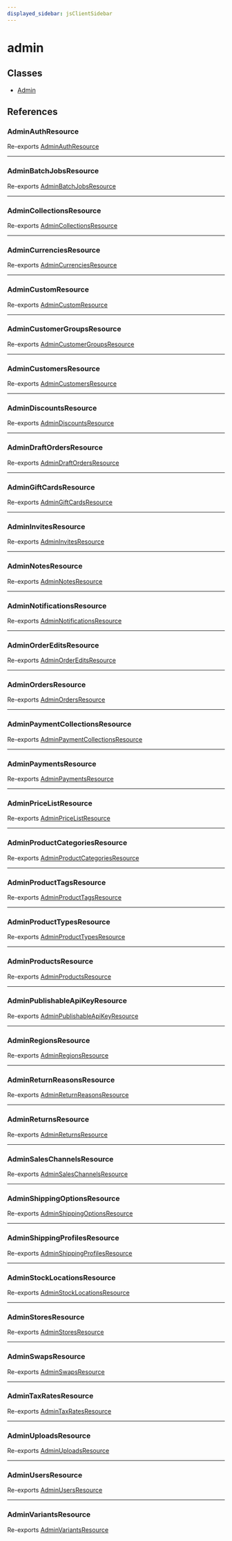 ```yaml
---
displayed_sidebar: jsClientSidebar
---
```



# admin

## Classes

- [Admin](../admin/classes/admin.Admin.mdx)

## References

### AdminAuthResource

Re-exports [AdminAuthResource](../admin_auth/classes/admin_auth.AdminAuthResource.mdx)

___

### AdminBatchJobsResource

Re-exports [AdminBatchJobsResource](../admin_batch_jobs/classes/admin_batch_jobs.AdminBatchJobsResource.mdx)

___

### AdminCollectionsResource

Re-exports [AdminCollectionsResource](../admin_collections/classes/admin_collections.AdminCollectionsResource.mdx)

___

### AdminCurrenciesResource

Re-exports [AdminCurrenciesResource](../admin_currencies/classes/admin_currencies.AdminCurrenciesResource.mdx)

___

### AdminCustomResource

Re-exports [AdminCustomResource](../admin_custom/classes/admin_custom.AdminCustomResource.mdx)

___

### AdminCustomerGroupsResource

Re-exports [AdminCustomerGroupsResource](../admin_customer_groups/classes/admin_customer_groups.AdminCustomerGroupsResource.mdx)

___

### AdminCustomersResource

Re-exports [AdminCustomersResource](../admin_customers/classes/admin_customers.AdminCustomersResource.mdx)

___

### AdminDiscountsResource

Re-exports [AdminDiscountsResource](../admin_discounts/classes/admin_discounts.AdminDiscountsResource.mdx)

___

### AdminDraftOrdersResource

Re-exports [AdminDraftOrdersResource](../admin_draft_orders/classes/admin_draft_orders.AdminDraftOrdersResource.mdx)

___

### AdminGiftCardsResource

Re-exports [AdminGiftCardsResource](../admin_gift_cards/classes/admin_gift_cards.AdminGiftCardsResource.mdx)

___

### AdminInvitesResource

Re-exports [AdminInvitesResource](../admin_invites/classes/admin_invites.AdminInvitesResource.mdx)

___

### AdminNotesResource

Re-exports [AdminNotesResource](../admin_notes/classes/admin_notes.AdminNotesResource.mdx)

___

### AdminNotificationsResource

Re-exports [AdminNotificationsResource](../admin_notifications/classes/admin_notifications.AdminNotificationsResource.mdx)

___

### AdminOrderEditsResource

Re-exports [AdminOrderEditsResource](../admin_order_edits/classes/admin_order_edits.AdminOrderEditsResource.mdx)

___

### AdminOrdersResource

Re-exports [AdminOrdersResource](../admin_orders/classes/admin_orders.AdminOrdersResource.mdx)

___

### AdminPaymentCollectionsResource

Re-exports [AdminPaymentCollectionsResource](../admin_payment_collections/classes/admin_payment_collections.AdminPaymentCollectionsResource.mdx)

___

### AdminPaymentsResource

Re-exports [AdminPaymentsResource](../admin_payments/classes/admin_payments.AdminPaymentsResource.mdx)

___

### AdminPriceListResource

Re-exports [AdminPriceListResource](../admin_price_lists/classes/admin_price_lists.AdminPriceListResource.mdx)

___

### AdminProductCategoriesResource

Re-exports [AdminProductCategoriesResource](../admin_product_categories/classes/admin_product_categories.AdminProductCategoriesResource.mdx)

___

### AdminProductTagsResource

Re-exports [AdminProductTagsResource](../admin_product_tags/classes/admin_product_tags.AdminProductTagsResource.mdx)

___

### AdminProductTypesResource

Re-exports [AdminProductTypesResource](../admin_product_types/classes/admin_product_types.AdminProductTypesResource.mdx)

___

### AdminProductsResource

Re-exports [AdminProductsResource](../admin_products/classes/admin_products.AdminProductsResource.mdx)

___

### AdminPublishableApiKeyResource

Re-exports [AdminPublishableApiKeyResource](../admin_publishable_api_keys/classes/admin_publishable_api_keys.AdminPublishableApiKeyResource.mdx)

___

### AdminRegionsResource

Re-exports [AdminRegionsResource](../admin_regions/classes/admin_regions.AdminRegionsResource.mdx)

___

### AdminReturnReasonsResource

Re-exports [AdminReturnReasonsResource](../admin_return_reasons/classes/admin_return_reasons.AdminReturnReasonsResource.mdx)

___

### AdminReturnsResource

Re-exports [AdminReturnsResource](../admin_returns/classes/admin_returns.AdminReturnsResource.mdx)

___

### AdminSalesChannelsResource

Re-exports [AdminSalesChannelsResource](../admin_sales_channels/classes/admin_sales_channels.AdminSalesChannelsResource.mdx)

___

### AdminShippingOptionsResource

Re-exports [AdminShippingOptionsResource](../admin_shipping_options/classes/admin_shipping_options.AdminShippingOptionsResource.mdx)

___

### AdminShippingProfilesResource

Re-exports [AdminShippingProfilesResource](../admin_shipping_profiles/classes/admin_shipping_profiles.AdminShippingProfilesResource.mdx)

___

### AdminStockLocationsResource

Re-exports [AdminStockLocationsResource](../admin_stock_locations/classes/admin_stock_locations.AdminStockLocationsResource.mdx)

___

### AdminStoresResource

Re-exports [AdminStoresResource](../admin_store/classes/admin_store.AdminStoresResource.mdx)

___

### AdminSwapsResource

Re-exports [AdminSwapsResource](../admin_swaps/classes/admin_swaps.AdminSwapsResource.mdx)

___

### AdminTaxRatesResource

Re-exports [AdminTaxRatesResource](../admin_tax_rates/classes/admin_tax_rates.AdminTaxRatesResource.mdx)

___

### AdminUploadsResource

Re-exports [AdminUploadsResource](../admin_uploads/classes/admin_uploads.AdminUploadsResource.mdx)

___

### AdminUsersResource

Re-exports [AdminUsersResource](../admin_users/classes/admin_users.AdminUsersResource.mdx)

___

### AdminVariantsResource

Re-exports [AdminVariantsResource](../admin_variants/classes/admin_variants.AdminVariantsResource.mdx)
